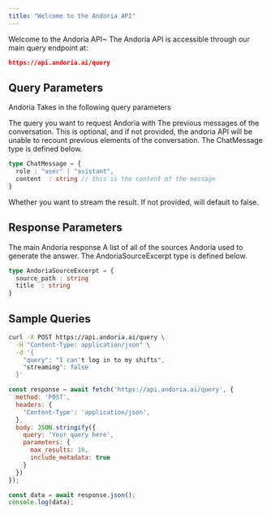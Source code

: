```yaml
---
title: "Welcome to the Andoria API"
---
```


Welcome to the Andoria API~ The Andoria API is accessible through our main query endpoint at:

```json
https://api.andoria.ai/query
```

## Query Parameters

Andoria Takes in the following query parameters

<ParamField path="query" type="string" required="true">
  The query you want to request Andoria with
</ParamField>

<ParamField path="messages" type="ChatMessage[]">
  The previous messages of the conversation. This is optional, and if not provided, the andoria API will be unable to recount previous elements of the conversation. The ChatMessage type is defined below.

  ```ts
  type ChatMessage = {
    role : "user" | "asistant",
    content  : string // this is the content of the message
  }
  ```
</ParamField>

<ParamField path="streaming" type="boolean">
  Whether you want to stream the result. If not provided, will default to false.
</ParamField>

## Response Parameters

<ParamField path="answer" type="string">
  The main Andoria response
</ParamField>

<ParamField path="source_excerpts" type="AndoriaSourceExcerpt[]">
  A list of all of the sources Andoria used to generate the answer. The AndoriaSourceExcerpt type is defined below.

  ```ts
  type AndoriaSourceExcerpt = {
    source_path : string
    title  : string 
  }
  ```
</ParamField>

## Sample Queries

<CodeGroup>

```bash cURL
curl -X POST https://api.andoria.ai/query \
  -H "Content-Type: application/json" \
  -d '{
    "query": "I can't log in to my shifts",
    "streaming": false
  }'
```


```javascript JavaScript
const response = await fetch('https://api.andoria.ai/query', {
  method: 'POST',
  headers: {
    'Content-Type': 'application/json',
  },
  body: JSON.stringify({
    query: 'Your query here',
    parameters: {
      max_results: 10,
      include_metadata: true
    }
  })
});

const data = await response.json();
console.log(data);
```

</CodeGroup>